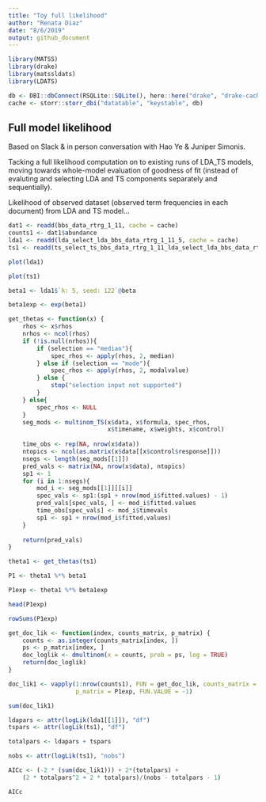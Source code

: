 ```yaml
---
title: "Toy full likelihood"
author: "Renata Diaz"
date: "8/6/2019"
output: github_document
---
```


```r

library(MATSS)
library(drake)
library(matssldats)
library(LDATS)

db <- DBI::dbConnect(RSQLite::SQLite(), here::here("drake", "drake-cache.sqlite"))
cache <- storr::storr_dbi("datatable", "keystable", db)

```

## Full model likelihood

Based on Slack & in person conversation with Hao Ye & Juniper Simonis.

Tacking a full likelihood computation on to existing runs of LDA_TS models, moving towards whole-model evaluation of goodness of fit (instead of evaluting and selecting LDA and TS components separately and sequentially). 

Likelihood of observed dataset (observed term frequencies in each document) from LDA and TS model...

```r
dat1 <- readd(bbs_data_rtrg_1_11, cache = cache)
counts1 <- dat1$abundance
lda1 <- readd(lda_select_lda_bbs_data_rtrg_1_11_5, cache = cache)
ts1 <- readd(ts_select_ts_bbs_data_rtrg_1_11_lda_select_lda_bbs_data_rtrg_1_11_5, cache = cache)

plot(lda1)

plot(ts1)
```


```r
beta1 <- lda1$`k: 5, seed: 122`@beta

beta1exp <- exp(beta1)

get_thetas <- function(x) {
    rhos <- x$rhos
    nrhos <- ncol(rhos)
    if (!is.null(nrhos)){
        if (selection == "median"){
            spec_rhos <- apply(rhos, 2, median)
        } else if (selection == "mode"){
            spec_rhos <- apply(rhos, 2, modalvalue)
        } else {
            stop("selection input not supported")
        }
    } else{
        spec_rhos <- NULL
    }
    seg_mods <- multinom_TS(x$data, x$formula, spec_rhos,  
                            x$timename, x$weights, x$control)
    
    time_obs <- rep(NA, nrow(x$data))
    ntopics <- ncol(as.matrix(x$data[[x$control$response]]))
    nsegs <- length(seg_mods[[1]])
    pred_vals <- matrix(NA, nrow(x$data), ntopics)
    sp1 <- 1
    for (i in 1:nsegs){
        mod_i <- seg_mods[[1]][[i]]
        spec_vals <- sp1:(sp1 + nrow(mod_i$fitted.values) - 1)
        pred_vals[spec_vals, ] <- mod_i$fitted.values
        time_obs[spec_vals] <- mod_i$timevals
        sp1 <- sp1 + nrow(mod_i$fitted.values)
    }
    
    return(pred_vals) 
}

theta1 <- get_thetas(ts1)

P1 <- theta1 %*% beta1

P1exp <- theta1 %*% beta1exp

head(P1exp)

rowSums(P1exp)
```

```r

get_doc_lik <- function(index, counts_matrix, p_matrix) {
    counts <- as.integer(counts_matrix[index, ])
    ps <- p_matrix[index, ]
    doc_loglik <- dmultinom(x = counts, prob = ps, log = TRUE)
    return(doc_loglik)
}

doc_lik1 <- vapply(1:nrow(counts1), FUN = get_doc_lik, counts_matrix = counts1, 
                   p_matrix = P1exp, FUN.VALUE = -1)

sum(doc_lik1)

```

```r

ldapars <- attr(logLik(lda1[[1]]), "df")
tspars <- attr(logLik(ts1), "df")

totalpars <- ldapars + tspars

nobs <- attr(logLik(ts1), "nobs")

AICc <- (-2 * (sum(doc_lik1))) + 2*(totalpars) + 
    (2 * totalpars^2 + 2 * totalpars)/(nobs - totalpars - 1)

AICc

```
